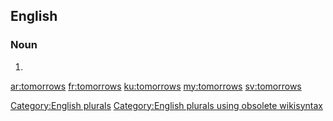 ==English==

===Noun===
{{head|en}}

# {{plural of|tomorrow}}

[[Category:English plurals]][[Category:English plurals using obsolete wikisyntax]]

[[ar:tomorrows]]
[[fr:tomorrows]]
[[ku:tomorrows]]
[[my:tomorrows]]
[[sv:tomorrows]]